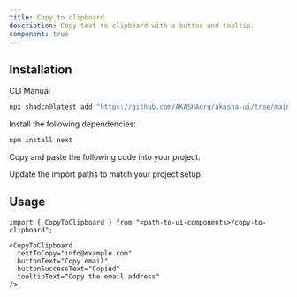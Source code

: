 ```yaml
---
title: Copy to clipboard
description: Copy text to clipboard with a button and tooltip.
component: true
---
```


<ComponentPreview
  name="copy-to-clipboard-demo"
  description="CopyToClipboard example"
/>

## Installation

<Tabs defaultValue="cli">

<TabsList>
  <TabsTrigger value="cli">CLI</TabsTrigger>
  <TabsTrigger value="manual">Manual</TabsTrigger>
</TabsList>

<TabsContent value="cli">

```bash
npx shadcn@latest add "https://github.com/AKASHAorg/akasha-ui/tree/main/public/r/styles/default/copy-to-clipboard.json"
```

</TabsContent>

<TabsContent value="manual">

<Steps>

<Step>Install the following dependencies:</Step>

```bash
npm install next
```

<Step>Copy and paste the following code into your project.</Step>

<ComponentSource name="copy-to-clipboard" />

<Step>Update the import paths to match your project setup.</Step>

</Steps>

</TabsContent>

</Tabs>

## Usage

```tsx
import { CopyToClipboard } from "<path-to-ui-components>/copy-to-clipboard";
```

```tsx
<CopyToClipboard 
  textToCopy="info@example.com" 
  buttonText="Copy email" 
  buttonSuccessText="Copied" 
  tooltipText="Copy the email address" 
/>
```
